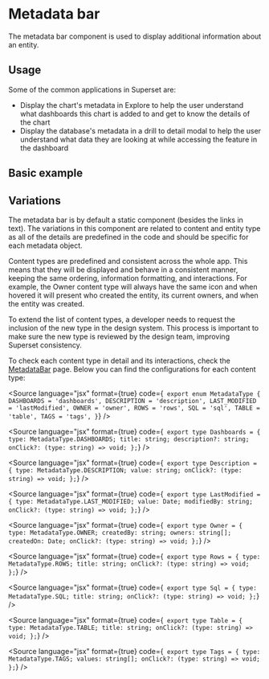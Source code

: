 
<Meta title="Design System/Components/MetadataBar/Overview" />

# Metadata bar

The metadata bar component is used to display additional information about an entity.

## Usage

Some of the common applications in Superset are:

- Display the chart's metadata in Explore to help the user understand what dashboards this chart is added to and get
  to know the details of the chart
- Display the database's metadata in a drill to detail modal to help the user understand what data they are looking
  at while accessing the feature in the dashboard

## Basic example

<Story id="design-system-components-metadatabar-examples--basic" />

## Variations

The metadata bar is by default a static component (besides the links in text).
The variations in this component are related to content and entity type as all of the details are predefined
in the code and should be specific for each metadata object.

Content types are predefined and consistent across the whole app. This means that
they will be displayed and behave in a consistent manner, keeping the same ordering,
information formatting, and interactions. For example, the Owner content type will always
have the same icon and when hovered it will present who created the entity, its current owners, and when the entity was created.

To extend the list of content types, a developer needs to request the inclusion of the new type in the design system.
This process is important to make sure the new type is reviewed by the design team, improving Superset consistency.

To check each content type in detail and its interactions, check the [MetadataBar](/story/design-system-components-metadatabar-examples--basic) page.
Below you can find the configurations for each content type:

<Source
  language="jsx"
  format={true}
  code={`
    export enum MetadataType {
      DASHBOARDS = 'dashboards',
      DESCRIPTION = 'description',
      LAST_MODIFIED = 'lastModified',
      OWNER = 'owner',
      ROWS = 'rows',
      SQL = 'sql',
      TABLE = 'table',
      TAGS = 'tags',
    }`}
/>

<Source
  language="jsx"
  format={true}
  code={`
    export type Dashboards = {
      type: MetadataType.DASHBOARDS;
      title: string;
      description?: string;
      onClick?: (type: string) => void;
    };`}
/>

<Source
  language="jsx"
  format={true}
  code={`
    export type Description = {
      type: MetadataType.DESCRIPTION;
      value: string;
      onClick?: (type: string) => void;
    };`}
/>

<Source
  language="jsx"
  format={true}
  code={`
    export type LastModified = {
      type: MetadataType.LAST_MODIFIED;
      value: Date;
      modifiedBy: string;
      onClick?: (type: string) => void;
    };`}
/>

<Source
  language="jsx"
  format={true}
  code={`
    export type Owner = {
      type: MetadataType.OWNER;
      createdBy: string;
      owners: string[];
      createdOn: Date;
      onClick?: (type: string) => void;
    };`}
/>

<Source
  language="jsx"
  format={true}
  code={`
    export type Rows = {
      type: MetadataType.ROWS;
      title: string;
      onClick?: (type: string) => void;
    };`}
/>

<Source
  language="jsx"
  format={true}
  code={`
    export type Sql = {
      type: MetadataType.SQL;
      title: string;
      onClick?: (type: string) => void;
    };`}
/>

<Source
  language="jsx"
  format={true}
  code={`
    export type Table = {
      type: MetadataType.TABLE;
      title: string;
      onClick?: (type: string) => void;
    };`}
/>

<Source
  language="jsx"
  format={true}
  code={`
    export type Tags = {
      type: MetadataType.TAGS;
      values: string[];
      onClick?: (type: string) => void;
    };`}
/>
